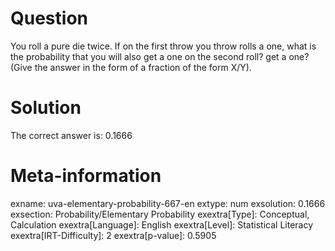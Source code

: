 Question
========

You roll a pure die twice. If on the first throw you throw rolls a one, what is the probability that you will also get a one on the second roll? get a one? (Give the answer in the form of a fraction of the form X/Y).

Solution
========

The correct answer is: 0.1666

Meta-information
================
exname: uva-elementary-probability-667-en
extype: num
exsolution: 0.1666
exsection: Probability/Elementary Probability
exextra[Type]: Conceptual, Calculation
exextra[Language]: English
exextra[Level]: Statistical Literacy
exextra[IRT-Difficulty]: 2
exextra[p-value]: 0.5905
